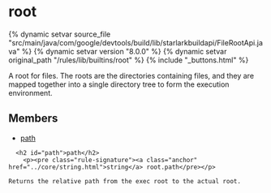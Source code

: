 <html devsite>
<head>
  <meta name="project_path" value="/_project.yaml">
  <meta name="book_path" value="/versions/8.0.0/_book.yaml">
</head>
<body>

<h1 class="page-title" id="modules.root">root</h1>

{% dynamic setvar source_file "src/main/java/com/google/devtools/build/lib/starlarkbuildapi/FileRootApi.java" %}
{% dynamic setvar version "8.0.0" %}
{% dynamic setvar original_path "/rules/lib/builtins/root" %}
{% include "_buttons.html" %}
<!-- {% raw %} -->

A root for files. The roots are the directories containing files, and they are mapped together into a single directory tree to form the execution environment.

<h2>Members</h2>
<ul>
    <li>
    <a href="#path">path</a>
  </li>
  </ul>

      <h2 id="path">path</h2>
        <p><pre class="rule-signature"><a class="anchor" href="../core/string.html">string</a> root.path</pre></p>

    Returns the relative path from the exec root to the actual root.



</body>
</html>

<!-- {% endraw %} -->
